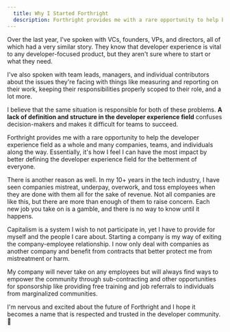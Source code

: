 ```yaml
---
  title: Why I Started Forthright
  description: Forthright provides me with a rare opportunity to help both the developer experience field as a whole and many companies, teams, and individuals along the way. Essentially, it's how I feel I can have the most impact by better defining the developer experience field for the betterment of everyone.
---
```


Over the last year, I've spoken with VCs, founders, VPs, and directors, all of which had a very similar story. They know that developer experience is vital to any developer-focused product, but they aren't sure where to start or what they need.

I've also spoken with team leads, managers, and individual contributors about the issues they're facing with things like measuring and reporting on their work, keeping their responsibilities properly scoped to their role, and a lot more.

I believe that the same situation is responsible for both of these problems. **A lack of definition and structure in the developer experience field** confuses decision-makers and makes it difficult for teams to succeed.

Forthright provides me with a rare opportunity to help the developer experience field as a whole and many companies, teams, and individuals along the way. Essentially, it's how I feel I can have the most impact by better defining the developer experience field for the betterment of everyone.

There is another reason as well. In my 10+ years in the tech industry, I have seen companies mistreat, underpay, overwork, and toss employees when they are done with them all for the sake of revenue. Not all companies are like this, but there are more than enough of them to raise concern. Each new job you take on is a gamble, and there is no way to know until it happens.

Capitalism is a system I wish to not participate in, yet I have to provide for myself and the people I care about. Starting a company is my way of exiting the company-employee relationship. I now only deal with companies as another company and benefit from contracts that better protect me from mistreatment or harm.

My company will never take on any employees but will always find ways to empower the community through sub-contracting and other opportunities for sponsorship like providing free training and job referrals to individuals from marginalized communities.

I'm nervous and excited about the future of Forthright and I hope it becomes a name that is respected and trusted in the developer community. 💜
